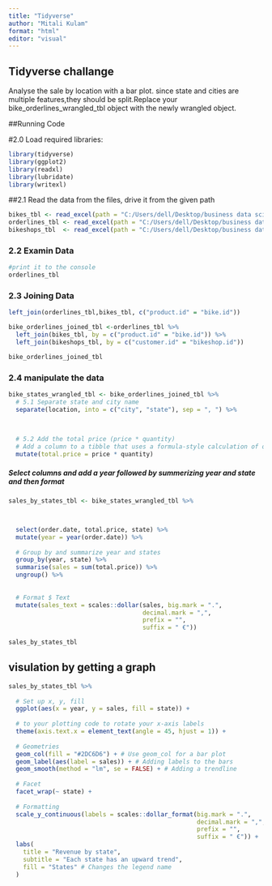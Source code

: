 ```yaml
---
title: "Tidyverse"
author: "Mitali Kulam"
format: "html"
editor: "visual"
---
```


## Tidyverse challange

Analyse the sale by location with a bar plot. since state and cities are multiple features,they should be split.Replace your bike_orderlines_wrangled_tbl object with the newly wrangled object.

##Running Code

#2.0 Load required libraries:

```r
library(tidyverse)
library(ggplot2)
library(readxl)
library(lubridate)
library(writexl)
```

##2.1 Read the data from the files, drive it from the given path

```r
bikes_tbl <- read_excel(path = "C:/Users/dell/Desktop/business data science/tidyverse/ss23-bdsb-mitalikulam/assets/tidyverse/bikes.xlsx")
orderlines_tbl <- read_excel(path = "C:/Users/dell/Desktop/business data science/tidyverse/ss23-bdsb-mitalikulam/assets/tidyverse/orderlines.xlsx")
bikeshops_tbl  <- read_excel(path = "C:/Users/dell/Desktop/business data science/tidyverse/ss23-bdsb-mitalikulam/assets/tidyverse/bikeshops.xlsx")
```

### 2.2 Examin Data

```r
#print it to the console
orderlines_tbl

```

### 2.3 Joining Data

```r
left_join(orderlines_tbl,bikes_tbl, c("product.id" = "bike.id"))

bike_orderlines_joined_tbl <-orderlines_tbl %>%
  left_join(bikes_tbl, by = c("product.id" = "bike.id")) %>%
  left_join(bikeshops_tbl, by = c("customer.id" = "bikeshop.id"))

bike_orderlines_joined_tbl
```

### 2.4 manipulate the data

```r
bike_states_wrangled_tbl <- bike_orderlines_joined_tbl %>%
  # 5.1 Separate state and city name
  separate(location, into = c("city", "state"), sep = ", ") %>%
  

 
  # 5.2 Add the total price (price * quantity) 
  # Add a column to a tibble that uses a formula-style calculation of other columns
  mutate(total.price = price * quantity)
```

##### Select columns and add a year followed by summerizing year and state and then format

```r
sales_by_states_tbl <- bike_states_wrangled_tbl %>%



  select(order.date, total.price, state) %>%
  mutate(year = year(order.date)) %>%
  
  # Group by and summarize year and states
  group_by(year, state) %>%
  summarise(sales = sum(total.price)) %>%
  ungroup() %>%
  
  
  # Format $ Text
  mutate(sales_text = scales::dollar(sales, big.mark = ".", 
                                     decimal.mark = ",", 
                                     prefix = "", 
                                     suffix = " €"))

sales_by_states_tbl 
```

## visulation by getting a graph

```r
sales_by_states_tbl %>%
  
  # Set up x, y, fill
  ggplot(aes(x = year, y = sales, fill = state)) +
  
  # to your plotting code to rotate your x-axis labels
  theme(axis.text.x = element_text(angle = 45, hjust = 1)) +
  
  # Geometries
  geom_col(fill = "#2DC6D6") + # Use geom_col for a bar plot
  geom_label(aes(label = sales)) + # Adding labels to the bars
  geom_smooth(method = "lm", se = FALSE) + # Adding a trendline
  
  # Facet
  facet_wrap(~ state) +
  
  # Formatting
  scale_y_continuous(labels = scales::dollar_format(big.mark = ".", 
                                                    decimal.mark = ",", 
                                                    prefix = "", 
                                                    suffix = " €")) +
  labs(
    title = "Revenue by state",
    subtitle = "Each state has an upward trend",
    fill = "States" # Changes the legend name
  )
```
